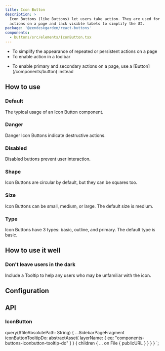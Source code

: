 ```yaml
---
title: Icon Button
description: >
  Icon Buttons (like Buttons) let users take action. They are used for repeated or persistent
  actions on a page and lack visible labels to simplify the UI.
package: '@zendeskgarden/react-buttons'
components:
  - buttons/src/elements/IconButton.tsx
---
```


<Usage>
  <Use>
    <ul>
      <li>To simplify the appearance of repeated or persistent actions on a page</li>
      <li>To enable action in a toolbar</li>
    </ul>
  </Use>
  <Misuse>
    <ul>
      <li>
        <Markdown>
          To enable primary and secondary actions on a page, use a [Button](/components/button)
          instead
        </Markdown>
      </li>
    </ul>
  </Misuse>
</Usage>

## How to use

### Default

The typical usage of an Icon Button component.


<CodeExample code={IconButtonDefaultCode}>
  <IconButtonDefault />
</CodeExample>

### Danger

Danger Icon Buttons indicate destructive actions.


<CodeExample code={IconButtonDangerCode}>
  <IconButtonDanger />
</CodeExample>

### Disabled

Disabled buttons prevent user interaction.


<CodeExample code={IconButtonDisabledCode}>
  <IconButtonDisabled />
</CodeExample>

### Shape

Icon Buttons are circular by default, but they can be squares too.


<CodeExample code={IconButtonShapesCode}>
  <IconButtonShapes />
</CodeExample>

### Size

Icon Buttons can be small, medium, or large. The default size is medium.


<CodeExample code={IconButtonSizesCode}>
  <IconButtonSizes />
</CodeExample>

### Type

Icon Buttons have 3 types: basic, outline, and primary. The default type is basic.


<CodeExample code={IconButtonTypesCode}>
  <IconButtonTypes />
</CodeExample>

## How to use it well

### Don't leave users in the dark

<BestPractice>
  <Do imageSource={props.data.iconButtonTooltipDo.children[0].publicURL}>
    <p>Include a Tooltip to help any users who may be unfamiliar with the icon.</p>
  </Do>
</BestPractice>

## Configuration

<Configuration reactPackage={props.data.mdx.package} components={props.data.mdx.components} />

## API

### IconButton

<PropSheet components={props.data.mdx.components} componentName="iconButton" />


  query($fileAbsolutePath: String) {
    ...SidebarPageFragment
    iconButtonTooltipDo: abstractAsset(
      layerName: { eq: "components-buttons-iconbutton-tooltip-do" }
    ) {
      children {
        ... on File {
          publicURL
        }
      }
    }
  }
`;

